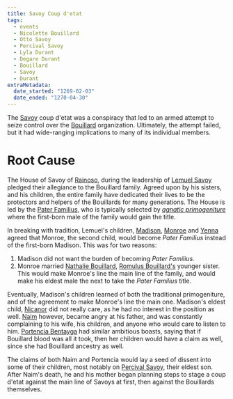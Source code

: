 ```yaml
---
title: Savoy Coup d'etat
tags:
  - events
  - Nicolette Bouillard
  - Otto Savoy
  - Percival Savoy
  - Lyla Durant
  - Degare Durant
  - Bouillard
  - Savoy
  - Durant
extraMetadata:
  date_started: "1269-02-03"
  date_ended: "1270-04-30"
---
```


The [Savoy](../families/savoy.mdx) coup d'etat was a conspiracy that led to an
armed attempt to seize control over the
[Bouillard](../organizations/bouillard.mdx) organization. Ultimately, the
attempt failed, but it had wide-ranging implications to many of its individual
members.

# Root Cause

The House of Savoy of [Rainoso](../locations/port-rainoso.mdx), during the
leadership of [Lemuel Savoy](../characters/lemuel-savoy.mdx) pledged their
allegiance to the Bouillard family. Agreed upon by his sisters, and his
children, the entire family have dedicated their lives to be the protectors and
helpers of the Bouillards for many generations. The House is led by the
[Pater Familius](../families/savoy/index.mdx#pater-familius), who is typically
selected by
_[agnatic primogeniture](https://en.wikipedia.org/wiki/Primogeniture#Agnatic_primogeniture)_
where the first-born male of the family would gain the title.

In breaking with tradition, Lemuel's children,
[Madison](../characters/madison-savoy.mdx),
[Monroe](../characters/monroe-savoy.mdx) and
[Yenna](../characters/yenna-savoy.mdx) agreed that Monroe, the second child,
would become _Pater Familius_ instead of the first-born Madison. This was for
two reasons:

1. Madison did not want the burden of becoming _Pater Familius_.
2. Monroe married [Nathalie Bouillard](../characters/nathalie-bouillard.mdx),
   [Romulus Bouillard's](../characters/romulus-bouillard.mdx) younger sister.
   This would make Monroe's line the main line of the family, and would make his
   eldest male the next to take the _Pater Familius_ title.

Eventually, Madison's children learned of both the traditional primogeniture,
and of the agreement to make Monroe's line the main one. Madison's eldest child,
[Nicanor](../characters/nicanor-savoy.mdx) did not really care, as he had no
interest in the position as well. [Naim](../characters/naim-savoy.mdx) however,
became angry at his father, and was constantly complaining to his wife, his
children, and anyone who would care to listen to him.
[Portencia Bentayga](../characters/portencia-bentayga.mdx) had similar ambitious
boasts, saying that if Bouillard blood was all it took, then her children would
have a claim as well, since she had Bouillard ancestry as well.

The claims of both Naim and Portencia would lay a seed of dissent into some of
their children, most notably on
[Percival Savoy](../characters/percival-savoy.mdx), their eldest son. After
Naim's death, he and his mother began planning steps to stage a coup d'etat
against the main line of Savoys at first, then against the Bouillards
themselves.
